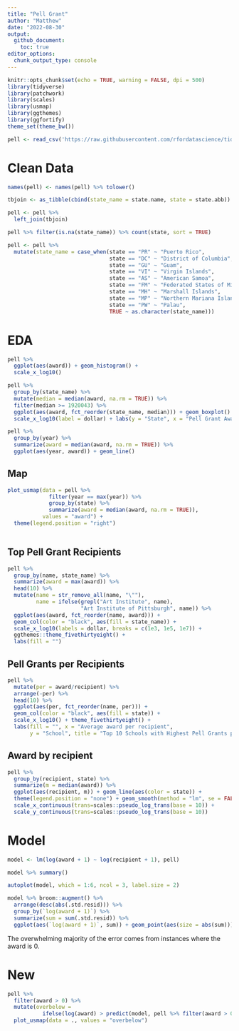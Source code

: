 ```yaml
---
title: "Pell Grant"
author: "Matthew"
date: "2022-08-30"
output: 
  github_document:
    toc: true
editor_options: 
  chunk_output_type: console
---
```


```r
knitr::opts_chunk$set(echo = TRUE, warning = FALSE, dpi = 500)
library(tidyverse)
library(patchwork)
library(scales)
library(usmap)
library(ggthemes)
library(ggfortify)
theme_set(theme_bw())
```


```r
pell <- read_csv('https://raw.githubusercontent.com/rfordatascience/tidytuesday/master/data/2022/2022-08-30/pell.csv')
```

# Clean Data
```r
names(pell) <- names(pell) %>% tolower()

tbjoin <- as_tibble(cbind(state_name = state.name, state = state.abb))

pell <- pell %>% 
  left_join(tbjoin)

pell %>% filter(is.na(state_name)) %>% count(state, sort = TRUE)

pell <- pell %>% 
  mutate(state_name = case_when(state == "PR" ~ "Puerto Rico",
                                state == "DC" ~ "District of Columbia",
                                state == "GU" ~ "Guam",
                                state == "VI" ~ "Virgin Islands",
                                state == "AS" ~ "American Samoa",
                                state == "FM" ~ "Federated States of Micronesia",
                                state == "MH" ~ "Marshall Islands",
                                state == "MP" ~ "Northern Mariana Islands",
                                state == "PW" ~ "Palau",
                                TRUE ~ as.character(state_name)))
```



# EDA
```r
pell %>% 
  ggplot(aes(award)) + geom_histogram() +
  scale_x_log10()

pell %>% 
  group_by(state_name) %>% 
  mutate(median = median(award, na.rm = TRUE)) %>% 
  filter(median >= 1920043) %>% 
  ggplot(aes(award, fct_reorder(state_name, median))) + geom_boxplot() +
  scale_x_log10(label = dollar) + labs(y = "State", x = "Pell Grant Award")

pell %>% 
  group_by(year) %>% 
  summarize(award = median(award, na.rm = TRUE)) %>% 
  ggplot(aes(year, award)) + geom_line()
```



## Map
```r
plot_usmap(data = pell %>% 
             filter(year == max(year)) %>% 
             group_by(state) %>% 
             summarize(award = median(award, na.rm = TRUE)), 
           values = "award") +
  theme(legend.position = "right")
  
```

## Top Pell Grant Recipients
```r
pell %>% 
  group_by(name, state_name) %>% 
  summarize(award = max(award)) %>% 
  head(10) %>% 
  mutate(name = str_remove_all(name, "\""),
         name = ifelse(grepl("Art Institute", name), 
                       "Art Institute of Pittsburgh", name)) %>% 
  ggplot(aes(award, fct_reorder(name, award))) + 
  geom_col(color = "black", aes(fill = state_name)) +
  scale_x_log10(labels = dollar, breaks = c(1e3, 1e5, 1e7)) + 
  ggthemes::theme_fivethirtyeight() +
  labs(fill = "")
```

## Pell Grants per Recipients
```r
pell %>% 
  mutate(per = award/recipient) %>% 
  arrange(-per) %>% 
  head(10) %>% 
  ggplot(aes(per, fct_reorder(name, per))) + 
  geom_col(color = "black", aes(fill = state)) + 
  scale_x_log10() + theme_fivethirtyeight() +
  labs(fill = "", x = "Average award per recipient", 
       y = "School", title = "Top 10 Schools with Highest Pell Grants per Recipient")
```


## Award by recipient
```r
pell %>% 
  group_by(recipient, state) %>% 
  summarize(m = median(award)) %>% 
  ggplot(aes(recipient, m)) + geom_line(aes(color = state)) +
  theme(legend.position = "none") + geom_smooth(method = "lm", se = FALSE) +
  scale_x_continuous(trans=scales::pseudo_log_trans(base = 10)) +
  scale_y_continuous(trans=scales::pseudo_log_trans(base = 10))
```

# Model
```r
model <- lm(log(award + 1) ~ log(recipient + 1), pell) 

model %>% summary()
```

```r
autoplot(model, which = 1:6, ncol = 3, label.size = 2)
```


```r
model %>% broom::augment() %>% 
  arrange(desc(abs(.std.resid))) %>%
  group_by(`log(award + 1)`) %>% 
  summarize(sum = sum(.std.resid)) %>% 
  ggplot(aes(`log(award + 1)`, sum)) + geom_point(aes(size = abs(sum)))
```

The overwhelming majority of the error comes from instances where the award is 0.


# New
```r
pell %>% 
  filter(award > 0) %>% 
  mutate(overbelow = 
           ifelse(log(award) > predict(model, pell %>% filter(award > 0)), 1, 0)) %>% 
  plot_usmap(data = ., values = "overbelow")
```

